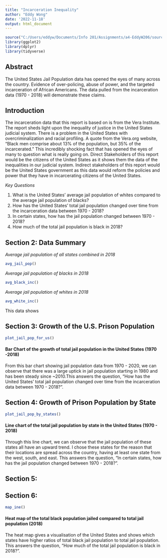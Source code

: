 ```yaml
---
title: "Incarceration Inequality"
author: "Eddy Wong"
date: '2022-11-18'
output: html_document
---
```


```r
source("C:/Users/eddyw/Documents/Info 201/Assignments/a4-EddyW206/source/analysis.R")
library(ggplot2)
library(dplyr)
library(tidyverse)
```

## Abstract 
The United States Jail Population data has opened the eyes of many across the country. Evidence of over-policing, abuse of power, and the targeted incarceration of African Americans. The data pulled from the incarceration data (1970 - 2018) will demonstrate these claims.

## Introduction 
The incarceration data that this report is based on is from the Vera Institute. The report sheds light upon the inequality of justice in the United States judicial system. There is a problem in the United States with overcriminalization and racial profiling. A quote from the Vera.org website, "Black men comprise about 13% of the population, but 35% of the incarcerated." This incredibly shocking fact that has opened the eyes of many to question what is really going on. Direct Stakeholders of this report would be the citizens of the United States as it shows them the data of the inequalities in our judicial system. Indirect stakeholders of this report would be the United States government as this data would reform the policies and power that they have in incarcerating citizens of the United States.

_*Key Questions*_

1. What is the United States' average jail population of whites compared to the average jail population of blacks?
2. How has the United States' total jail population changed over time from the incarceration data between 1970 - 2018?
3. In certain states, how has the jail population changed between 1970 - 2018?
4. How much of the total jail population is black in 2018?

## Section 2: Data Summary 

*Average jail population of all states combined in 2018*
```r
avg_jail_pop()
```

*Average jail population of blacks in 2018*
```r
avg_black_inc()
```

*Average jail population of whites in 2018*
```r
avg_white_inc()
```

This data shows 

## Section 3: Growth of the U.S. Prison Population
```r
plot_jail_pop_for_us()
```

#### Bar Chart of the growth of total jail population in the United States (1970 -2018)

From this bar chart showing jail population data from 1970 - 2020, we can observe that there was a large uptick in jail population starting in 1980 and has been steady since ~2010.This answers the question, "How has the United States' total jail population changed over time from the incarceration data between 1970 - 2018?".

## Section 4: Growth of Prison Population by State
```r
plot_jail_pop_by_states()
```

#### Line chart of the total jail population by state in the United States (1970 - 2018)

Through this line chart, we can observe that the jail population of these states all have an upward trend. I chose these states for the reason that their locations are spread across the country, having at least one state from the west, south, and east. This answers the question, "In certain states, how has the jail population changed between 1970 - 2018?".

## Section 5:

## Section 6:

```r
map_ine()
```

#### Heat map of the total black population jailed compared to total jail population (2018)

The heat map gives a visualisation of the United States and shows which states have higher ratios of total black jail population to total jail population. This answers the question, "How much of the total jail population is black in 2018?".